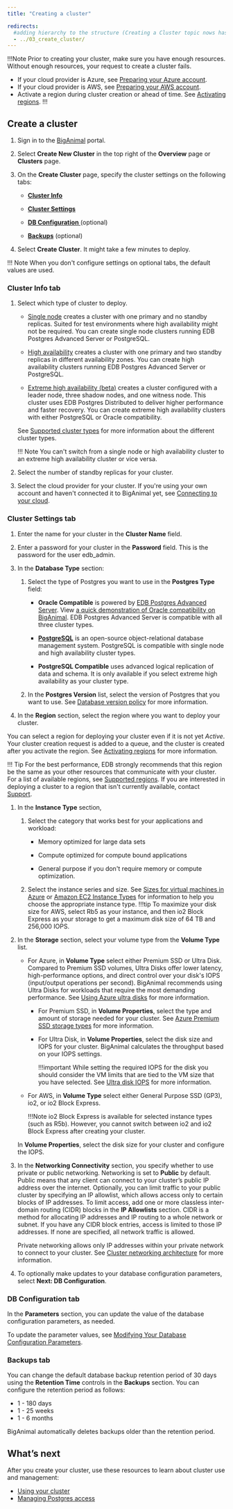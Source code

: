 ```yaml
---
title: "Creating a cluster"

redirects:
  #adding hierarchy to the structure (Creating a Cluster topic nows has a child topic) so created a folder and moved the contents from 03_create_cluster to index.mdx
  - ../03_create_cluster/
---
```


!!!Note
Prior to creating your cluster, make sure you have enough resources. Without enough resources, your request to create a cluster fails. 
- If your cloud provider is Azure, see [Preparing your Azure account](/biganimal/release/getting_started/preparing_cloud_account/01_preparing_azure).
- If your cloud provider is AWS, see [Preparing your AWS account](/biganimal/release/getting_started/preparing_cloud_account/02_preparing_aws).
- Activate a region during cluster creation or ahead of time. See [Activating regions](/biganimal/latest/getting_started/activating_regions).
!!!

## Create a cluster

1.  Sign in to the [BigAnimal](https://portal.biganimal.com) portal.

1.  Select **Create New Cluster** in the top right of the **Overview** page or **Clusters** page.
1.  On the **Create Cluster** page, specify the cluster settings on the following tabs:
    -   [**Cluster Info**](#cluster-info-tab)

    -   [**Cluster Settings**](#cluster-settings-tab)
    -   [**DB Configuration** ](#db-configuration-tab) (optional)
    -   [**Backups**](#backups-tab) (optional)
1.  Select **Create Cluster**. It might take a few minutes to deploy.

!!! Note
    When you don't configure settings on optional tabs, the default values are used.

### Cluster Info tab 

1. Select which type of cluster to deploy. 

     - [Single node](/biganimal/latest/overview/02_high_availability/#single-node) creates a cluster with one primary and no standby replicas. Suited for test environments where high availability might not be required. You can create single node clusters running EDB Postgres Advanced Server or PostgreSQL. 

    -  [High availability](/biganimal/latest/overview/02_high_availability/#high-availability) creates a cluster with one primary and two standby replicas in different availability zones. You can create high availability clusters running EDB Postgres Advanced Server or PostgreSQL. 

    -  [Extreme high availability (beta)](/biganimal/latest/overview/02_high_availability/#extreme-high-availability-beta) creates a cluster configured with a leader node, three shadow nodes, and one witness node. This cluster uses EDB Postgres Distributed to deliver higher performance and faster recovery. You can create extreme high availability clusters with either PostgreSQL or Oracle compatibility. 
    
    See [Supported cluster types](/biganimal/latest/overview/02_high_availability/) for more information about the different cluster types.

    !!! Note
       You can't switch from a single node or high availability cluster to an extreme high availability cluster or vice versa. 

1. Select the number of standby replicas for your cluster. 

1. Select the cloud provider for your cluster. If you're using your own account and haven't connected it to BigAnimal yet, see [Connecting to your cloud](/biganimal/latest/getting_started/02_connecting_to_your_cloud).

### Cluster Settings tab

1.  Enter the name for your cluster in the **Cluster Name** field.

1.  Enter a password for your cluster in the **Password** field. This is the password for the user edb_admin.
1.  In the **Database Type** section:

    1.  Select the type of Postgres you want to use in the **Postgres Type** field:

        -   **Oracle Compatible** is powered by [EDB Postgres Advanced Server](/epas/latest/). View [a quick demonstration of Oracle compatibility on BigAnimal](../../using_cluster/06_demonstration_oracle_compatibility). EDB Postgres Advanced Server is compatible with all three cluster types.

        -   **[PostgreSQL](/supported-open-source/postgresql/)** is an open-source object-relational database management system. PostgreSQL is compatible with single node and high availability cluster types.

        -   **PostgreSQL Compatible** uses advanced logical replication of data and schema. It is only available if you select extreme high availability as your cluster type.
    
    1.  In the **Postgres Version** list, select the version of Postgres that you want to use. See [Database version policy](../../overview/05_database_version_policy) for more information.

1.  In the **Region** section, select the region where you want to deploy your cluster.

 You can select a region for deploying your cluster even if it is not yet *Active*. Your cluster creation request is added to a queue, and the cluster is created after you activate the region. See [Activating regions](/biganimal/latest/getting_started/activating_regions) for more information.

 !!! Tip
     For the best performance, EDB strongly recommends that this region be the same as your other resources that communicate with your cluster. For a list of available regions, see [Supported regions](../../overview/03a_region_support). If you are interested in deploying a cluster to a region that isn't currently available, contact [Support](/biganimal/latest/overview/support/). 
 
1.  In the **Instance Type** section, 

    1. Select the category that works best for your applications and workload: 
       - Memory optimized for large data sets
       
       - Compute optimized for compute bound applications
       - General purpose if you don't require memory or compute optimization. 
    1. Select the instance series and size. See [Sizes for virtual machines in Azure](https://docs.microsoft.com/en-us/azure/virtual-machines/sizes) or [Amazon EC2 Instance Types](https://aws.amazon.com/ec2/instance-types/) for information to help you choose the appropriate instance type. 
       !!!tip
       To maximize your disk size for AWS, select Rb5 as your instance, and then io2 Block Express as your storage to get a maximum disk size of 64 TB and 256,000 IOPS.
  
1.  In the **Storage** section, select your volume type from the **Volume Type** list. 
    - For Azure, in **Volume Type** select either Premium SSD or Ultra Disk. Compared to Premium SSD volumes, Ultra Disks offer lower latency, high-performance options, and direct control over your disk's IOPS (input/output operations per second). BigAnimal recommends using Ultra Disks for workloads that require the most demanding performance. See [Using Azure ultra disks](https://docs.microsoft.com/en-us/azure/virtual-machines/disks-enable-ultra-ssd?tabs=azure-portal) for more information. 
      - For Premium SSD, in **Volume Properties**, select the type and amount of storage needed for your cluster. See [Azure Premium SSD storage types](https://docs.microsoft.com/en-us/azure/virtual-machines/disks-types#premium-ssds) for more information. 

      - For Ultra Disk, in **Volume Properties**, select the disk size and IOPS for your cluster. BigAnimal calculates the throughput based on your IOPS settings. 

        !!!important
        While setting the required IOPS for the disk you should consider the VM limits that are tied to the VM size that you have selected. See [Ultra disk IOPS](https://docs.microsoft.com/en-us/azure/virtual-machines/disks-types#ultra-disk-iops) for more information.

    - For AWS, in **Volume Type** select either General Purpose SSD (GP3), io2, or io2 Block Express. 
      
      !!!Note
         io2 Block Express is available for selected instance types (such as R5b). However, you cannot switch between io2 and io2 Block Express after creating your cluster.
     
    In **Volume Properties**, select the disk size for your cluster and configure the IOPS.
    
1.  In the **Networking Connectivity** section, you specify whether to use private or public networking. Networking is set to **Public** by default. Public means that any client can connect to your cluster’s public IP address over the internet. Optionally, you can limit traffic to your public cluster by specifying an IP allowlist, which allows access only to certain blocks of IP addresses. To limit access, add one or more classless inter-domain routing (CIDR) blocks in the **IP Allowlists** section. CIDR is a method for allocating IP addresses and IP routing to a whole network or subnet. If you have any CIDR block entries, access is limited to those IP addresses. If none are specified, all network traffic is allowed. 

    Private networking allows only IP addresses within your private network to connect to your cluster. See [Cluster networking architecture](01_cluster_networking) for more information.
1.  To optionally make updates to your database configuration parameters, select **Next: DB Configuration**.

### DB Configuration tab

In the **Parameters** section, you can update the value of the database configuration parameters, as needed. 

To update the parameter values, see [Modifying Your Database Configuration Parameters](../../using_cluster/03_modifying_your_cluster/05_db_configuration_parameters).

### Backups tab
You can change the default database backup retention period of 30 days using the **Retention Time** controls in the **Backups** section. You can configure the retention period as follows:

 - 1 - 180 days
 - 1 - 25 weeks
 - 1 - 6 months

BigAnimal automatically deletes backups older than the retention period.

## What’s next

After you create your cluster, use these resources to learn about cluster use and management:

-   [Using your cluster](../../using_cluster/)
-   [Managing Postgres access](../../using_cluster/01_postgres_access/)
